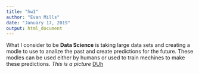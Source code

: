 ```yaml
---
title: "hw1"
author: "Evan Mills"
date: "January 17, 2019"
output: html_document
---
```


What I consider to be **Data Science** is taking large data sets and creating a modle to use to analize the past and create predictions for the future. These modles can be used either by humans or used to train mechines to make these predictions. *This is a picture* [DUh](https://www.google.com/url?sa=i&source=images&cd=&ved=2ahUKEwiHgOfvyPXfAhUMW60KHZYyCUEQjRx6BAgBEAU&url=https%3A%2F%2Fwww.appytrucksandskulls.com%2F9306%2Fpictures-of-a-giraffe-27-08-2018%2F&psig=AOvVaw3BdFClYrC6Pcjl1SjAjIg0&ust=1547840236985221)